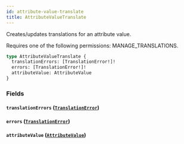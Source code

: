 ```yaml
---
id: attribute-value-translate
title: AttributeValueTranslate
---
```



Creates/updates translations for an attribute value. 

Requires one of the following permissions: MANAGE_TRANSLATIONS.

```graphql
type AttributeValueTranslate {
  translationErrors: [TranslationError!]!
  errors: [TranslationError!]!
  attributeValue: AttributeValue
}
```


### Fields

#### `translationErrors` ([`TranslationError`](../../../developer/api-reference/objects/translation-error))




#### `errors` ([`TranslationError`](../../../developer/api-reference/objects/translation-error))




#### `attributeValue` ([`AttributeValue`](../../../developer/api-reference/objects/attribute-value))






